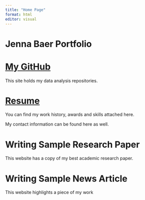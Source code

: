 ```yaml
---
title: "Home Page"
format: html
editor: visual
---
```


# Jenna Baer Portfolio

# [My GitHub](https://github.com/jrbaer14?tab=repositories)

This site holds my data analysis repositories.

# [Resume](https://github.com/jrbaer14/websitejennabaer/blob/main/Resume.JennaBaer%20(3).pdf)

You can find my work history, awards and skills attached here.

My contact information can be found here as well.

# Writing Sample Research Paper

This website has a copy of my best academic research paper.

# Writing Sample News Article

This website highlights a piece of my work
